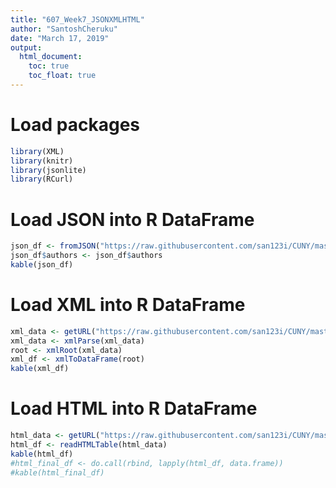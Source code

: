 ```yaml
---
title: "607_Week7_JSONXMLHTML"
author: "SantoshCheruku"
date: "March 17, 2019"
output:
  html_document:
    toc: true
    toc_float: true
---
```


# Load packages
```r
library(XML)
library(knitr)
library(jsonlite)  
library(RCurl)
```
# Load JSON into R DataFrame
```r
json_df <- fromJSON("https://raw.githubusercontent.com/san123i/CUNY/master/Semester1/607/Week7_JSON/Books.json")
json_df$authors <- json_df$authors
kable(json_df)

```

# Load XML into R DataFrame
```r

xml_data <- getURL("https://raw.githubusercontent.com/san123i/CUNY/master/Semester1/607/Week7_JSON/Books.xml")
xml_data <- xmlParse(xml_data)
root <- xmlRoot(xml_data)
xml_df <- xmlToDataFrame(root)
kable(xml_df)
```

# Load HTML into R DataFrame
```r
html_data <- getURL("https://raw.githubusercontent.com/san123i/CUNY/master/Semester1/607/Week7_JSON/Books.html")
html_df <- readHTMLTable(html_data)
kable(html_df)
#html_final_df <- do.call(rbind, lapply(html_df, data.frame))
#kable(html_final_df)

```





